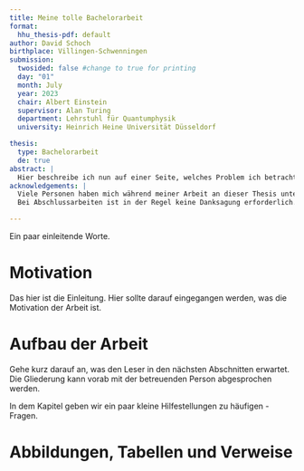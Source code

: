 ```yaml
---
title: Meine tolle Bachelorarbeit
format:
  hhu_thesis-pdf: default
author: David Schoch
birthplace: Villingen-Schwenningen
submission:
  twosided: false #change to true for printing
  day: "01"
  month: July
  year: 2023
  chair: Albert Einstein
  supervisor: Alan Turing
  department: Lehrstuhl für Quantumphysik
  university: Heinrich Heine Universität Düsseldorf

thesis:
  type: Bachelorarbeit
  de: true
abstract: |
  Hier beschreibe ich nun auf einer Seite, welches Problem ich betrachtet, wie ich es gelöst habe und was die Hauptergebnisse meiner Arbeit sind. Laut Prüfungsordnung muss es eine Zusammenfassung geben, die nicht länger als eine Seite ist.
acknowledgements: |
  Viele Personen haben mich während meiner Arbeit an dieser Thesis unterstützt und ich möchte ihnen danken.
  Bei Abschlussarbeiten ist in der Regel keine Danksagung erforderlich. Wenn man keine Danksagung haben möchte, kann man `acknowledgements` aus der YAML löschen.

---
```


\chapter{Einleitung}

Ein paar einleitende Worte.\todo{Ein Todo}

# Motivation

Das hier ist die Einleitung.
Hier sollte darauf eingegangen werden, was die Motivation der Arbeit ist.

# Aufbau der Arbeit

Gehe kurz darauf an, was den Leser in den nächsten Abschnitten erwartet.
Die Gliederung kann vorab mit der betreuenden Person abgesprochen werden.

\chapter{Hinweise zu LaTex}

In dem Kapitel geben wir ein paar kleine Hilfestellungen zu häufigen \LaTeX-Fragen.

# Abbildungen, Tabellen und Verweise

\begin{figure}
    \centering
    \includegraphics[height=5cm]{hhu_logo_safe}
    \caption{Sprechende Beschreibung der Abbildung}
    \label{fig:logo}
\end{figure}

\begin{table}
    \centering
    \begin{tabular}{lcc}
        \toprule
        Modul   & CP & Semester\\
        \midrule
        Progra  & 10 & 1\\
        Ana I   & 10 & 1\\
        LA I    & 10 & 1\\
        \midrule
        Propgra & 10 & 2\\
        RA      &  9 & 2\\
        Ana II  & 10 & 2\\
        \bottomrule
    \end{tabular}
    \caption[Beschreibung der Tabelle]{Beschreibung der Tabelle. Diese Tabelle hat eine recht lange Beschreibung, für das Tabellenverzeichnis wird zusätzlich eine Kurzvariante angegeben.}
    \label{tab:module}
\end{table}
